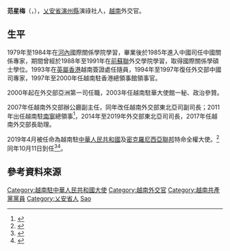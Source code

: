 '''范星梅'''（{{vie|v=Phạm Sao Mai}}，{{bd|1963年|01日||}}），[[乂安省|乂安省]][[演州縣|演州縣]]演祿社人，[[越南|越南]]外交官。

==生平==
1979年至1984年在[[河內|河內]]{{Internal link helper/vi|越南外交學院|Học viện Ngoại giao (Việt Nam)}}國際關係學院學習，畢業後於1985年進入{{Internal link helper/vi|越南外交部|Bộ Ngoại giao (Việt Nam)}}中國司任中國關係專家，期間曾經於1988年至1991年在[[前蘇聯|前蘇聯]]外交學院學習，取得國際關係學碩士學位。1993年在[[英屬香港|英屬香港]]越南簽證處任隨員，1994年至1997年復任外交部中國司專家，1997年至2000年任越南駐香港總領事館領事官。

2000年起在外交部亞洲第一司任職，2003年任越南駐華大使館一秘、政治參贊。

2007年任越南外交部辦公廳副主任，同年改任越南外交部東北亞司副司長；2011年出任越南駐[[南寧|南寧]]總領事<ref>{{Cite news | url=http://www.nanning.gov.cn/ywzx/nnyw/2011nzwdt/t26335.html | title=周紅波會見新任越南駐南寧總領事范星梅 |publisher=南寧市人民政府 |date=2011-11-12}}</ref>，2014年至2019年外交部東北亞司司長，2017年任越南外交部長助理。

2019年4月被任命為越南駐[[中華人民共和國|中華人民共和國]]及[[密克羅尼西亞聯邦|密克羅尼西亞聯邦]]特命全權大使。<ref>{{Cite news | url=https://cn.qdnd.vn/cid-6153/7190/nid-560380.html | title=范星梅被任命为越南驻中国大使|publisher=越南人民軍隊網 |date=2019-05-23}}</ref>同年10月11日到任<ref>{{Cite web |url=https://www.fmprc.gov.cn/web/wjbxw_673019/t1707377.shtml |title=外交部礼宾司副司长范勇分别接受文莱、越南和哥斯达黎加新任驻华大使递交国书副本 |accessdate=2019-10-12 |archive-date=2019-10-12 |archive-url=https://web.archive.org/web/20191012092633/https://www.fmprc.gov.cn/web/wjbxw_673019/t1707377.shtml |dead-url=no }}</ref><ref>{{Cite web |url=https://www.fmprc.gov.cn/web/zyxw/t1718110.shtml |title=习近平接受外国新任驻华大使递交国书 |accessdate=2019-11-22 |archive-date=2019-11-27 |archive-url=https://web.archive.org/web/20191127101638/https://www.fmprc.gov.cn/web/zyxw/t1718110.shtml |dead-url=no }}</ref>。

==參考資料來源==
{{reflist|2}}

{{start box}}
{{s-dip}}
{{succession box|[[邓明魁|邓明魁]]|现任|[[越南驻华大使列表#_北越、_越南驻_中华人民共和国大使（1950年至今）|越南社会主义共和国驻华大使]]<br /><small>兼駐[[密克罗尼西亚联邦|密克罗尼西亚联邦]]</small>|2019年10月－}}
{{end box}}


[[Category:越南駐中華人民共和國大使|Category:越南駐中華人民共和國大使]]
[[Category:越南外交官|Category:越南外交官]]
[[Category:越南共產黨黨員|Category:越南共產黨黨員]]
[[Category:乂安省人|Category:乂安省人]]
[[Category:范姓|Sao]]